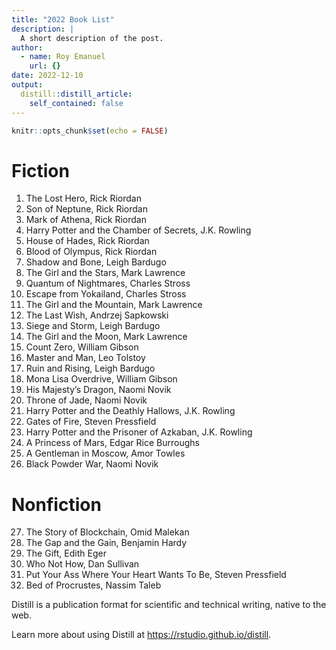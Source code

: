 ```yaml
---
title: "2022 Book List"
description: |
  A short description of the post.
author:
  - name: Roy Emanuel
    url: {}
date: 2022-12-10
output:
  distill::distill_article:
    self_contained: false
---
```



```r
knitr::opts_chunk$set(echo = FALSE)
```
# Fiction
(@) The Lost Hero, Rick Riordan
(@) Son of Neptune, Rick Riordan
(@) Mark of Athena, Rick Riordan
(@) Harry Potter and the Chamber of Secrets, J.K. Rowling
(@) House of Hades, Rick Riordan
(@) Blood of Olympus, Rick Riordan
(@) Shadow and Bone, Leigh Bardugo
(@) The Girl and the Stars, Mark Lawrence
(@) Quantum of Nightmares, Charles Stross
(@) Escape from Yokailand, Charles Stross
(@) The Girl and the Mountain, Mark Lawrence
(@) The Last Wish, Andrzej Sapkowski
(@) Siege and Storm, Leigh Bardugo
(@) The Girl and the Moon, Mark Lawrence
(@) Count Zero, William Gibson
(@) Master and Man, Leo Tolstoy
(@) Ruin and Rising, Leigh Bardugo
(@) Mona Lisa Overdrive, William Gibson
(@) His Majesty's Dragon, Naomi Novik
(@) Throne of Jade, Naomi Novik
(@) Harry Potter and the Deathly Hallows, J.K. Rowling
(@) Gates of Fire, Steven Pressfield
(@) Harry Potter and the Prisoner of Azkaban, J.K. Rowling
(@) A Princess of Mars, Edgar Rice Burroughs
(@) A Gentleman in Moscow, Amor Towles
(@) Black Powder War, Naomi Novik

# Nonfiction
(@) The Story of Blockchain, Omid Malekan
(@) The Gap and the Gain, Benjamin Hardy
(@) The Gift, Edith Eger
(@) Who Not How, Dan Sullivan
(@) Put Your Ass Where Your Heart Wants To Be, Steven Pressfield
(@) Bed of Procrustes, Nassim Taleb


Distill is a publication format for scientific and technical writing, native to the web.

Learn more about using Distill at <https://rstudio.github.io/distill>.


